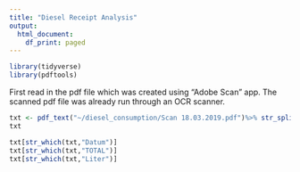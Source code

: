 ```yaml
---
title: "Diesel Receipt Analysis"
output:
  html_document:
    df_print: paged
---
```



```r
library(tidyverse)
library(pdftools)
```

First read in the pdf file which was created using "Adobe Scan" app.
The scanned pdf file was already run through an OCR scanner.

```r
txt <- pdf_text("~/diesel_consumption/Scan 18.03.2019.pdf")%>% str_split("\n") %>% .[[1]]
txt 
```


```r
txt[str_which(txt,"Datum")]
txt[str_which(txt,"TOTAL")]
txt[str_which(txt,"Liter")]
```


